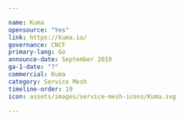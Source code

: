 ---

name: Kuma
opensource: "Yes"
link: https://kuma.io/
governance: CNCF
primary-lang: Go
announce-date: September 2019
ga-1-date: "?"
commercial: Kuma
category: Service Mesh
timeline-order: 19
icon: assets/images/service-mesh-icons/Kuma.svg

---

